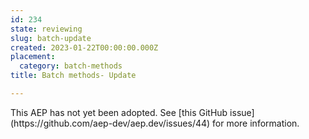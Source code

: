 ```yaml
---
id: 234
state: reviewing
slug: batch-update
created: 2023-01-22T00:00:00.000Z
placement:
  category: batch-methods
title: Batch methods- Update

--- 
```



<Aside type="note" title="Note">
  This AEP has not yet been adopted. See
  [this GitHub issue](https://github.com/aep-dev/aep.dev/issues/44) for more
  information.
  
</Aside>